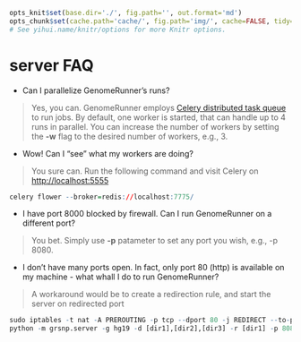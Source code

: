 ```r

opts_knit$set(base.dir='./', fig.path='', out.format='md')
opts_chunk$set(cache.path='cache/', fig.path='img/', cache=FALSE, tidy=TRUE, fig.keep='high', echo=TRUE, dpi=300, out.width=700, prompt=FALSE, comment='##', results='markup', eval=FALSE)
# See yihui.name/knitr/options for more Knitr options.
```

server FAQ
========================================================

* Can I parallelize GenomeRunner's runs?

> Yes, you can. GenomeRunner employs [Celery distributed task queue](https://github.com/mher/flower) to run jobs. By default, one worker is started, that can handle up to 4 runs in parallel. You can increase the number of workers by setting the **-w** flag to the desired number of workers, e.g., 3.

* Wow! Can I "see" what my workers are doing?

> You sure can. Run the following command and visit Celery on [http://localhost:5555](http://localhost:5555)
```r
celery flower --broker=redis://localhost:7775/
```

* I have port 8000 blocked by firewall. Can I run GenomeRunner on a different port?

> You bet. Simply use **-p** patameter to set any port you wish, e.g., -p 8080.

* I don't have many ports open. In fact, only port 80 (http) is available on my machine - what whall I do to run GenomeRunner?

> A workaround would be to create a redirection rule, and start the server on redirected port
```r
sudo iptables -t nat -A PREROUTING -p tcp --dport 80 -j REDIRECT --to-ports 8080
python -m grsnp.server -g hg19 -d [dir1],[dir2],[dir3] -r [dir1] -p 8080
```

